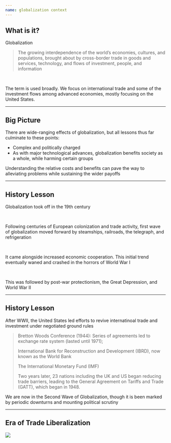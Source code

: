 ```yaml
---
name: globalization context
---
```


## What is it?

[Globalization]{.hp}

> The growing interdependence of the world's economies, cultures, and populations, brought about by cross-border trade in goods and services, technology, and flows of investment, people, and information

<br>

::: {.fragment}
The term is used broadly. 
We focus on international trade and some of the investment flows among advanced economies, mostly focusing on the United States.
:::

---

## Big Picture

There are wide-ranging effects of globalization, but all lessons thus far culminate to these points:

::: {.incremental}
- Complex and politically charged
- As with major technological advances, globalization benefits society as a whole, while harming certain groups
:::

::: {.fragment}
Understanding the relative costs and benefits can pave the way to alleviating problems [while sustaining the wider payoffs]{.hp}
:::

---

## History Lesson

[Globalization]{.hp} took off in the 19th century

<br>

::: {.fragment}
Following centuries of European colonization and trade activity, [first wave of globalization]{.hp} moved forward by steamships, railroads, the telegraph, and refrigeration

<br>

It came alongside [increased economic cooperation]{.hi}. 
This initial trend [eventually waned]{.hi} and crashed in the horrors of [World War I]{.hp}
:::

<br>    

::: {.fragment}
This was followed by post-war [protectionism]{.hp}, the [Great Depression]{.hp}, and [World War II]{.hp}
:::

---

## History Lesson

After WWII, the United States led efforts to [revive internatinoal trade and investment]{.hp} under negotiated ground rules

::: {.fragment .small}
> Bretton Woods Conference (1944): Series of agreements led to [exchange rate system]{.hp} (lasted until 1971); 
> 
> International Bank for Reconstruction and Development (IBRD), now known as the [World Bank]{.hp} 
> 
> The [International Monetary Fund (IMF)]{.hp}
> 
> Two years later, 23 nations including the UK and US began reducing trade barriers, leading to the [General Agreement on Tariffs and Trade (GATT)]{.hp}, which began in 1948. 
:::

::: {.fragment}
We are now in the [Second Wave of Globalization]{.hp}, though it is been marked by periodic downturns and mounting political scrutiny
:::

---

## Era of Trade Liberalization

![](images/trade-liberalization-graph.png){fig-align="center"}
